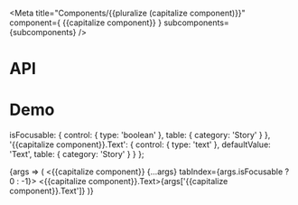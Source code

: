 

<Meta title="Components/{{pluralize (capitalize component)}}" component={ {{capitalize component}} } subcomponents={subcomponents} />

# API

<ArgsTable />

# Demo

  isFocusable: {
    control: { type: 'boolean' },
    table: { category: 'Story' }
  },
  '{{capitalize component}}.Text': {
    control: { type: 'text' },
    defaultValue: 'Text',
    table: { category: 'Story' }
  }
};

<Canvas>
  <Story
    name="{{capitalize component}}"
    argTypes={argTypes}
  >
    {args => (
      <{{capitalize component}} {...args} tabIndex={args.isFocusable ? 0 : -1}>
        <{{capitalize component}}.Text>{args['{{capitalize component}}.Text']}</{{capitalize component}}.Text>
      </{{capitalize component}}>
    )}
  </Story>
</Canvas>
